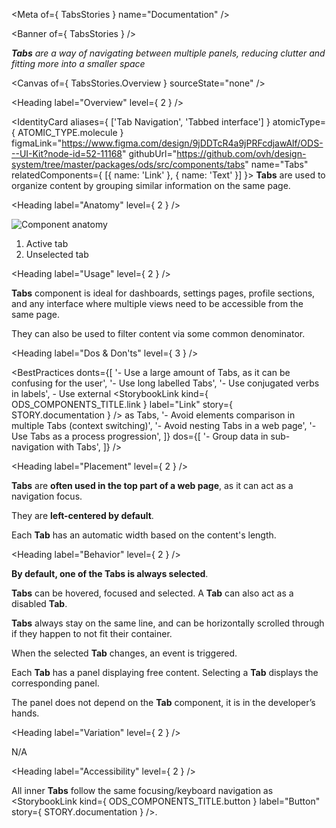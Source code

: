 
<Meta of={ TabsStories } name="Documentation" />

<Banner of={ TabsStories } />

_**Tabs** are a way of navigating between multiple panels, reducing clutter and fitting more into a smaller space_

<Canvas of={ TabsStories.Overview } sourceState="none" />

<Heading label="Overview" level={ 2 } />

<IdentityCard aliases={ ['Tab Navigation', 'Tabbed interface'] }
              atomicType={ ATOMIC_TYPE.molecule }
              figmaLink="https://www.figma.com/design/9jDDTcR4a9jPRFcdjawAlf/ODS---UI-Kit?node-id=52-11168"
              githubUrl="https://github.com/ovh/design-system/tree/master/packages/ods/src/components/tabs"
              name="Tabs"
              relatedComponents={ [{ name: 'Link' }, { name: 'Text' }] }>
  **Tabs** are used to organize content by grouping similar information on the same page.
</IdentityCard>

<Heading label="Anatomy" level={ 2 } />

![Component anatomy](components/tabs/anatomy.png "Component anatomy")

1. Active tab
2. Unselected tab

<Heading label="Usage" level={ 2 } />

**Tabs** component is ideal for dashboards, settings pages, profile sections, and any interface where multiple views need to be accessible from the same page.

They can also be used to filter content via some common denominator.

<Heading label="Dos & Don'ts" level={ 3 } />

<BestPractices
  donts={[
    '- Use a large amount of Tabs, as it can be confusing for the user',
    '- Use long labelled Tabs',
    '- Use conjugated verbs in labels',
    <span>- Use external <StorybookLink kind={ ODS_COMPONENTS_TITLE.link } label="Link" story={ STORY.documentation } /> as Tabs</span>,
    '- Avoid elements comparison in multiple Tabs (context switching)',
    '- Avoid nesting Tabs in a web page',
    '- Use Tabs as a process progression',
  ]}
  dos={[
    '- Group data in sub-navigation with Tabs',
  ]}
/>

<Heading label="Placement" level={ 2 } />

**Tabs** are **often used in the top part of a web page**, as it can act as a navigation focus.

They are **left-centered by default**.

Each **Tab** has an automatic width based on the content's length.

<Heading label="Behavior" level={ 2 } />

**By default, one of the **Tabs** is always selected**.

**Tabs** can be hovered, focused and selected. A **Tab** can also act as a disabled **Tab**.

**Tabs** always stay on the same line, and can be horizontally scrolled through if they happen to not fit their container.

When the selected **Tab** changes, an event is triggered.

Each **Tab** has a panel displaying free content. Selecting a **Tab** displays the corresponding panel.

The panel does not depend on the **Tab** component, it is in the developer’s hands.

<Heading label="Variation" level={ 2 } />

N/A

<Heading label="Accessibility" level={ 2 } />

All inner **Tabs** follow the same focusing/keyboard navigation as <StorybookLink kind={ ODS_COMPONENTS_TITLE.button } label="Button" story={ STORY.documentation } />.
